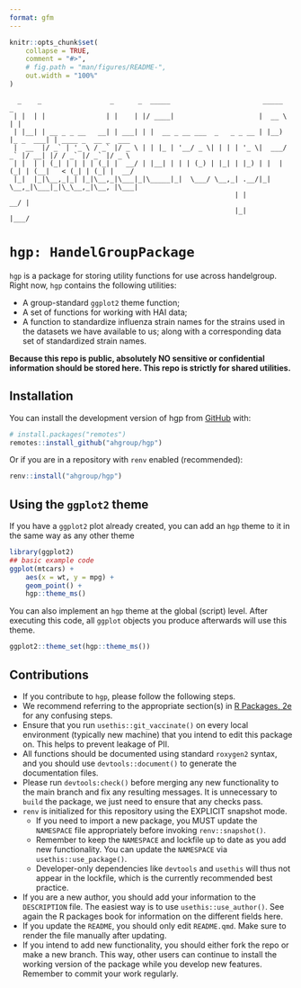 ```yaml
---
format: gfm
---
```


<!-- README.md is generated from README.qmd. Please edit that file -->

```r
knitr::opts_chunk$set(
	collapse = TRUE,
	comment = "#>",
	# fig.path = "man/figures/README-",
	out.width = "100%"
)
```

<!-- ASCII ART BANNER TITLE -->
```
  _    _                 _      _  _____                       _____           _                    
 | |  | |               | |    | |/ ____|                     |  __ \         | |                   
 | |__| | __ _ _ __   __| | ___| | |  __ _ __ ___  _   _ _ __ | |__) |_ _  ___| | ____ _  __ _  ___ 
 |  __  |/ _` | '_ \ / _` |/ _ \ | | |_ | '__/ _ \| | | | '_ \|  ___/ _` |/ __| |/ / _` |/ _` |/ _ \
 | |  | | (_| | | | | (_| |  __/ | |__| | | | (_) | |_| | |_) | |  | (_| | (__|   < (_| | (_| |  __/
 |_|  |_|\__,_|_| |_|\__,_|\___|_|\_____|_|  \___/ \__,_| .__/|_|   \__,_|\___|_|\_\__,_|\__, |\___|
                                                        | |                               __/ |     
                                                        |_|                              |___/      
```
<!-- END OF TITLE -->

# `hgp: HandelGroupPackage`

<!-- badges: start -->
<!-- badges: end -->

`hgp` is a package for storing utility functions for use across handelgroup.
Right now, `hgp` contains the following utilities:

* A group-standard `ggplot2` theme function;
* A set of functions for working with HAI data;
* A function to standardize influenza strain names for the strains used in the
datasets we have available to us; along with a corresponding data set of
standardized strain names.

**Because this repo is public, absolutely NO sensitive or confidential
information should be stored here. This repo is strictly for shared utilities.**

## Installation

You can install the development version of hgp from [GitHub](https://github.com/) with:

``` r
# install.packages("remotes")
remotes::install_github("ahgroup/hgp")
```

Or if you are in a repository with `renv` enabled (recommended):

``` r
renv::install("ahgroup/hgp")
```

## Using the `ggplot2` theme

If you have a `ggplot2` plot already created, you can add an `hgp` theme to
it in the same way as any other theme

```r
library(ggplot2)
## basic example code
ggplot(mtcars) +
	aes(x = wt, y = mpg) +
	geom_point() +
	hgp::theme_ms()
```

You can also implement an `hgp` theme at the global (script) level. After
executing this code, all `ggplot` objects you produce afterwards will use this
theme.

```r
ggplot2::theme_set(hgp::theme_ms())
```

## Contributions

* If you contribute to `hgp`, please follow the following steps.
* We recommend referring to the appropriate section(s) in
[R Packages, 2e](https://r-pkgs.org/) for any confusing steps.
* Ensure that you run `usethis::git_vaccinate()` on every local environment
(typically new machine) that you intend to edit this package on. This helps
to prevent leakage of PII.
* All functions should be documented using standard `roxygen2` syntax, and you
should use `devtools::document()` to generate the documentation files.
* Please run `devtools:check()` before merging any new functionality to the
main branch and fix any resulting messages. It is unnecessary to `build` the
package, we just need to ensure that any checks pass.
* `renv` is initialized for this repository using the EXPLICIT snapshot mode.
	* If you need to import a new package, you MUST update the `NAMESPACE` file
	appropriately before invoking `renv::snapshot()`.
	* Remember to keep the `NAMESPACE` and lockfile up to date as you add new
	functionality. You can update the `NAMESPACE` via `usethis::use_package()`.
	* Developer-only dependencies like `devtools` and `usethis` will thus not
	appear in the lockfile, which is the currently recommended best practice.
* If you are a new author, you should add your information to the `DESCRIPTION`
file. The easiest way is to use `usethis::use_author()`. See again the
R packages book for information on the different fields here.
* If you update the `README`, you should only edit `README.qmd`. Make sure to
render the file manually after updating.
* If you intend to add new functionality, you should either fork the repo or
make a new branch. This way, other users can continue to install the working
version of the package while you develop new features. Remember to commit
your work regularly.

